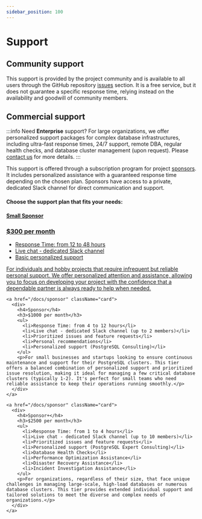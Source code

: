 ```yaml
---
sidebar_position: 100
---
```


# Support

## Community support

This support is provided by the project community and is available to all users through the GitHub repository [issues](https://github.com/vitabaks/postgresql_cluster/issues) section. It is a free service, but it does not guarantee a specific response time, relying instead on the availability and goodwill of community members.

## Commercial support

:::info
Need <strong>Enterprise</strong> support? For large organizations, we offer personalized support packages for complex database infrastructures, 
including ultra-fast response times, 24/7 support, remote DBA, regular health checks, and database cluster management (upon request). 
Please <a href="mailto:info@postgresql-cluster.org">contact us</a> for more details.
:::

This support is offered through a subscription program for project [sponsors](/docs/sponsor). It includes personalized assistance with a guaranteed response time depending on the chosen plan. Sponsors have access to a private, dedicated Slack channel for direct communication and support.

#### Choose the support plan that fits your needs:


<div className="support-page"> 
  <div className="card-container">
    <a href="/docs/sponsor" className="card">
      <div>
        <h4>Small Sponsor</h4>
        <h3>$300 per month</h3>
        <ul>
          <li>Response Time: from 12 to 48 hours</li>
          <li>Live chat - dedicated Slack channel</li>
          <li>Basic personalized support</li>
        </ul>
        <p>For individuals and hobby projects that require infrequent but reliable personal support. We offer personalized attention and assistance, allowing you to focus on developing your project with the confidence that a dependable partner is always ready to help when needed.</p>
      </div>
    </a>

    <a href="/docs/sponsor" className="card">
      <div>
        <h4>Sponsor</h4>
        <h3>$1000 per month</h3>
        <ul>
          <li>Response Time: from 4 to 12 hours</li>
          <li>Live chat - dedicated Slack channel (up to 2 members)</li>
          <li>Prioritized issues and feature requests</li>
          <li>Personal recommendations</li>
          <li>Personalized support (PostgreSQL Consulting)</li>
        </ul>
        <p>For small businesses and startups looking to ensure continuous maintenance and support for their PostgreSQL clusters. This tier offers a balanced combination of personalized support and prioritized issue resolution, making it ideal for managing a few critical database clusters (typically 1-2). It's perfect for small teams who need reliable assistance to keep their operations running smoothly.</p>
      </div>
    </a>

    <a href="/docs/sponsor" className="card">
      <div>
        <h4>Sponsor+</h4>
        <h3>$2500 per month</h3>
        <ul>
          <li>Response Time: from 1 to 4 hours</li>
          <li>Live chat - dedicated Slack channel (up to 10 members)</li>
          <li>Prioritized issues and feature requests</li>
          <li>Personalized support (PostgreSQL Expert Consulting)</li>
          <li>Database Health Checks</li>
          <li>Performance Optimization Assistance</li>
          <li>Disaster Recovery Assistance</li>
          <li>Incident Investigation Assistance</li>
        </ul>
        <p>For organizations, regardless of their size, that face unique challenges in managing large-scale, high-load databases or numerous database clusters. This tier provides extended individual support and tailored solutions to meet the diverse and complex needs of organizations.</p>
      </div>
    </a>
  </div>
</div>
